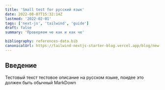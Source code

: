 ```yaml
---
title: 'Small test for русский язык'
date: 2022-08-07T15:32:14Z
lastmod: '2022-02-01'
tags: ['next-js', 'tailwind', 'guide']
draft: false
summary: 'Проверяем че как и как че'

bibliography: references-data.bib
canonicalUrl: https://tailwind-nextjs-starter-blog.vercel.app/blog/new-features-in-v1/
---
```


## Введение

Тестовый текст тестовое описание на русском языке, поидее это должен быть обычный MarkDown
